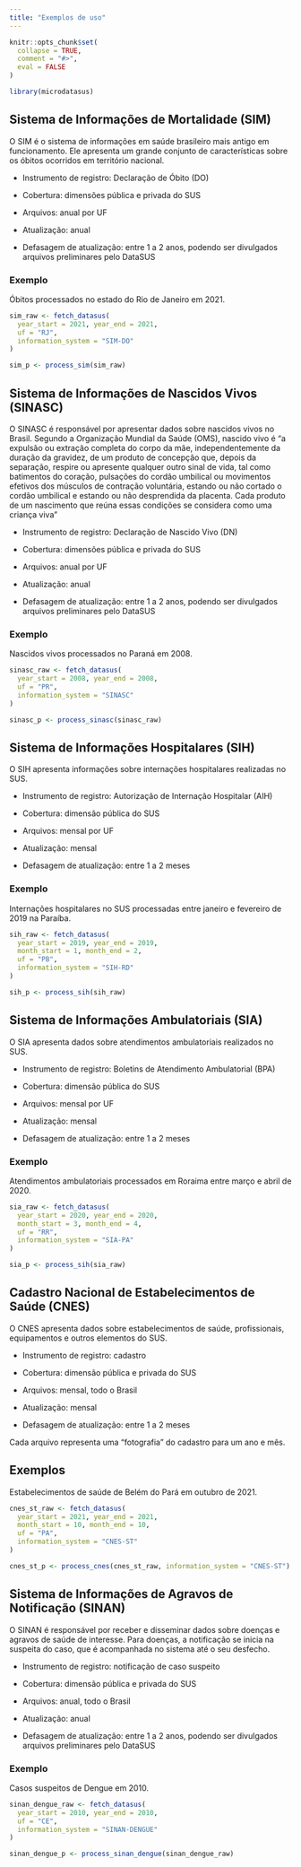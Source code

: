 ```yaml
---
title: "Exemplos de uso"
---
```


```r
knitr::opts_chunk$set(
  collapse = TRUE,
  comment = "#>",
  eval = FALSE
)
```

```r
library(microdatasus)
```

## Sistema de Informações de Mortalidade (SIM)

O SIM é o sistema de informações em saúde brasileiro mais antigo em funcionamento. Ele apresenta um grande conjunto de características sobre os óbitos ocorridos em território nacional.

-   Instrumento de registro: Declaração de Óbito (DO)

-   Cobertura: dimensões pública e privada do SUS

-   Arquivos: anual por UF

-   Atualização: anual

-   Defasagem de atualização: entre 1 a 2 anos, podendo ser divulgados arquivos preliminares pelo DataSUS

### Exemplo

Óbitos processados no estado do Rio de Janeiro em 2021.

```r
sim_raw <- fetch_datasus(
  year_start = 2021, year_end = 2021, 
  uf = "RJ", 
  information_system = "SIM-DO"
)

sim_p <- process_sim(sim_raw)
```

## Sistema de Informações de Nascidos Vivos (SINASC)

O SINASC é responsável por apresentar dados sobre nascidos vivos no Brasil. Segundo a Organização Mundial da Saúde (OMS), nascido vivo é "a expulsão ou extração completa do corpo da mãe, independentemente da duração da gravidez, de um produto de concepção que, depois da separação, respire ou apresente qualquer outro sinal de vida, tal como batimentos do coração, pulsações do cordão umbilical ou movimentos efetivos dos músculos de contração voluntária, estando ou não cortado o cordão umbilical e estando ou não desprendida da placenta. Cada produto de um nascimento que reúna essas condições se considera como uma criança viva"

-   Instrumento de registro: Declaração de Nascido Vivo (DN)

-   Cobertura: dimensões pública e privada do SUS

-   Arquivos: anual por UF

-   Atualização: anual

-   Defasagem de atualização: entre 1 a 2 anos, podendo ser divulgados arquivos preliminares pelo DataSUS

### Exemplo

Nascidos vivos processados no Paraná em 2008.

```r
sinasc_raw <- fetch_datasus(
  year_start = 2008, year_end = 2008, 
  uf = "PR", 
  information_system = "SINASC"
)

sinasc_p <- process_sinasc(sinasc_raw)
```

## Sistema de Informações Hospitalares (SIH)

O SIH apresenta informações sobre internações hospitalares realizadas no SUS.

-   Instrumento de registro: Autorização de Internação Hospitalar (AIH)

-   Cobertura: dimensão pública do SUS

-   Arquivos: mensal por UF

-   Atualização: mensal

-   Defasagem de atualização: entre 1 a 2 meses

### Exemplo

Internações hospitalares no SUS processadas entre janeiro e fevereiro de 2019 na Paraíba.

```r
sih_raw <- fetch_datasus(
  year_start = 2019, year_end = 2019, 
  month_start = 1, month_end = 2,
  uf = "PB", 
  information_system = "SIH-RD"
)

sih_p <- process_sih(sih_raw)
```

## Sistema de Informações Ambulatoriais (SIA)

O SIA apresenta dados sobre atendimentos ambulatoriais realizados no SUS.

-   Instrumento de registro: Boletins de Atendimento Ambulatorial (BPA)

-   Cobertura: dimensão pública do SUS

-   Arquivos: mensal por UF

-   Atualização: mensal

-   Defasagem de atualização: entre 1 a 2 meses

### Exemplo

Atendimentos ambulatoriais processados em Roraima entre março e abril de 2020.

```r
sia_raw <- fetch_datasus(
  year_start = 2020, year_end = 2020, 
  month_start = 3, month_end = 4,
  uf = "RR", 
  information_system = "SIA-PA"
)

sia_p <- process_sih(sia_raw)
```

## Cadastro Nacional de Estabelecimentos de Saúde (CNES)

O CNES apresenta dados sobre estabelecimentos de saúde, profissionais, equipamentos e outros elementos do SUS.

-   Instrumento de registro: cadastro

-   Cobertura: dimensão pública e privada do SUS

-   Arquivos: mensal, todo o Brasil

-   Atualização: mensal

-   Defasagem de atualização: entre 1 a 2 meses

Cada arquivo representa uma "fotografia" do cadastro para um ano e mês.

## Exemplos

Estabelecimentos de saúde de Belém do Pará em outubro de 2021.

```r
cnes_st_raw <- fetch_datasus(
  year_start = 2021, year_end = 2021, 
  month_start = 10, month_end = 10,
  uf = "PA", 
  information_system = "CNES-ST"
)

cnes_st_p <- process_cnes(cnes_st_raw, information_system = "CNES-ST")
```

## Sistema de Informações de Agravos de Notificação (SINAN)

O SINAN é responsável por receber e disseminar dados sobre doenças e agravos de saúde de interesse. Para doenças, a notificação se inicia na suspeita do caso, que é acompanhada no sistema até o seu desfecho.

-   Instrumento de registro: notificação de caso suspeito

-   Cobertura: dimensão pública e privada do SUS

-   Arquivos: anual, todo o Brasil

-   Atualização: anual

-   Defasagem de atualização: entre 1 a 2 anos, podendo ser divulgados arquivos preliminares pelo DataSUS

### Exemplo

Casos suspeitos de Dengue em 2010.

```r
sinan_dengue_raw <- fetch_datasus(
  year_start = 2010, year_end = 2010,
  uf = "CE", 
  information_system = "SINAN-DENGUE"
)

sinan_dengue_p <- process_sinan_dengue(sinan_dengue_raw)
```
